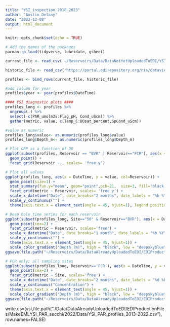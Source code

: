 ```yaml
---
title: "YSI_inspection_2018_2023"
author: "Austin Delany"
date: "2023-12-08"
output: html_document
---
```

```r

knitr::opts_chunk$set(echo = TRUE)

# Add the names of the packages 
pacman::p_load(tidyverse, lubridate, gsheet)
```

```r
current_file <- read_csv('~/Reservoirs/Data/DataNotYetUploadedToEDI/YSI_PAR_Secchi/ysi_L1.csv', col_types = cols())

historic_file <- read_csv('https://portal.edirepository.org/nis/dataviewer?packageid=edi.198.11&entityid=6e5a0344231de7fcebbe6dc2bed0a1c3', col_types = cols())
```


```r
profiles <- bind_rows(current_file, historic_file)
```

```r
#add column for year
profiles$year <- year(profiles$DateTime)

#### YSI diagnostic plots #### 
profiles_long <- profiles %>%
  ungroup(.) %>%
  select(-c(PAR_umolm2s:Flag_pH, Cond_uScm)) %>%
  gather(metric, value, c(Temp_C:DOsat_percent,SpCond_uScm)) 

#value as numeric
profiles_long$value<- as.numeric(profiles_long$value)
profiles_long$Depth_m<- as.numeric(profiles_long$Depth_m)

```

```r
# Plot ORP as a function of DO
ggplot(subset(profiles, Reservoir == "BVR" | Reservoir=="FCR"), aes(x = DO_mgL, y = ORP_mV, col = Reservoir)) + 
  geom_point() + 
  facet_grid(Reservoir ~., scales= 'free_y')
```

```r
# Plot all values
ggplot(profiles_long, aes(x = DateTime, y = value, col=Reservoir)) +
  geom_point(size=1) +
  stat_summary(fun.y="mean", geom="point",pch=21,  size=3, fill='black') +
  facet_grid(metric ~ Reservoir, scales= 'free_y') +
  scale_x_datetime("Date", date_breaks="2 months", date_labels = "%b %Y") +
  scale_y_continuous("") +
  theme(axis.text.x = element_text(angle = 45, hjust=1), legend.position='none')
```

```r
# Deep hole time series for each reservoir
ggplot(subset(profiles_long, Site=="50" & Reservoir=="BVR"), aes(x = DateTime, y = value, col=Depth_m)) +
  geom_point(cex=2) +
  facet_grid(metric ~ Reservoir, scales='free') +
  scale_x_datetime("Date", date_breaks="1 month", date_labels = "%b %Y") +
  scale_y_continuous("") +
  theme(axis.text.x = element_text(angle = 45, hjust=1)) +
  scale_color_gradient("Depth (m)", high = "black", low = "deepskyblue")
ggsave(file.path("~/Reservoirs/Data/DataAlreadyUploadedToEDI/EDIProductionFiles/MakeEMLYSI_PAR_secchi/2023/Figures/YSI_depths_2023.jpg"),width=3.5, height=4)
```

```r
# FCR only; all sampling sites 
ggplot(subset(profiles_long, Reservoir=='FCR'), aes(x = DateTime, y = value, col=Depth_m)) +
  geom_point(cex=2) +
  facet_grid(metric ~ Site, scales='free') +
  scale_x_datetime("Date", date_breaks="2 months", date_labels = "%d %b") +
  scale_y_continuous("Concentration") +
  theme(axis.text.x = element_text(angle = 45, hjust=1)) +
  scale_color_gradient("Depth (m)", high = "black", low = "deepskyblue")
ggsave(file.path("~/Reservoirs/Data/DataAlreadyUploadedToEDI/EDIProductionFiles/MakeEMLYSI_PAR_secchi/2023/Figures/FCR_YSIbySite_2023.jpg"),width=3.5, height=4)
```


<!-- #combine old and new ysi and secchi files here -->
<!-- ysi_old <- read_csv(file.path("./Data/DataAlreadyUploadedToEDI/EDIProductionFiles/MakeEMLYSI_PAR_secchi/2021/YSI_PAR_profiles_2013-2021_final.csv")) #only final because I had to modify the published dataset -->
<!-- ysi_new <- read_csv(file.path("./Data/DataAlreadyUploadedToEDI/EDIProductionFiles/MakeEMLYSI_PAR_secchi/2022/Data/YSI_PAR_profiles_2022_final.csv"))  -->

<!-- ysi <- rbind(ysi_old,ysi_new) -->

write.csv(ysi,file.path("./Data/DataAlreadyUploadedToEDI/EDIProductionFiles/MakeEMLYSI_PAR_secchi/2022/Data/YSI_PAR_profiles_2013-2022.csv"), row.names=FALSE)

<!-- #### YSI diagnostic plots #### -->
<!-- ysi_long <- ysi %>%  -->
<!--   gather(metric, value, Temp_C:pH) %>%  -->
<!--   mutate(month = strftime(DateTime, "%b")) %>% -->
<!--   mutate(DateTime = as.Date(DateTime)) -->

<!-- # FCR only; all sampling sites  -->
<!-- ggplot(subset(ysi_long, Reservoir=='FCR'), aes(x = DateTime, y = value, col=Depth_m)) + -->
<!--   geom_point(cex=2) + -->
<!--   facet_grid(metric ~ Site, scales='free') + -->
<!--   scale_y_continuous("Concentration") + -->
<!--   theme(axis.text.x = element_text(angle = 45, hjust=1)) + -->
<!--   scale_color_gradient("Depth (m)", high = "black", low = "deepskyblue") -->

